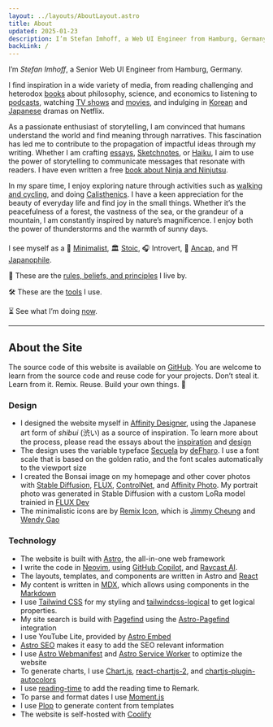 ```yaml
---
layout: ../layouts/AboutLayout.astro
title: About
updated: 2025-01-23
description: I’m Stefan Imhoff, a Web UI Engineer from Hamburg, Germany.
backLink: /
---
```



I’m _Stefan Imhoff_, a Senior Web UI Engineer from Hamburg, Germany.

I find inspiration in a wide variety of media, from reading challenging and heterodox [books](https://goodreads.com/kogakure) about philosophy, science, and economics to listening to [podcasts](https://raindrop.io/kogakure/podcasts-24118384), watching [TV shows](https://www.themoviedb.org/u/kogakure/favorites/tv) and [movies](https://www.themoviedb.org/u/kogakure/favorites), and indulging in [Korean](https://www.themoviedb.org/list/8216385-korea?view=grid) and [Japanese](https://www.themoviedb.org/list/106001-japan?view=grid) dramas on Netflix.

As a passionate enthusiast of storytelling, I am convinced that humans understand the world and find meaning through narratives. This fascination has led me to contribute to the propagation of impactful ideas through my writing. Whether I am crafting [essays](/journal/), [Sketchnotes](/sketchnotes/), or [Haiku](/haiku/), I aim to use the power of storytelling to communicate messages that resonate with readers. I have even written a free [book about Ninja and Ninjutsu](https://www.kogakure.de/en/).

In my spare time, I enjoy exploring nature through activities such as [walking and cycling](https://hamburg.stefanimhoff.de/), and doing [Calisthenics](/calisthenics/). I have a keen appreciation for the beauty of everyday life and find joy in the small things. Whether it’s the peacefulness of a forest, the vastness of the sea, or the grandeur of a mountain, I am constantly inspired by nature’s magnificence. I enjoy both the power of thunderstorms and the warmth of sunny days.

I see myself as a 🔲 [Minimalist](/tag/minimalism/), 🏛️ [Stoic](/interpretation-if/), 🎧 Introvert, 🏴 [Ancap](/libertarianism/), and ⛩️ [Japanophile](/tag/japan/).

🧭 These are the [rules, beliefs, and principles](/life-rules/) I live by.

🛠️ These are the [tools](/tools/) I use.

⏳ See what I’m doing [now](/now/).

---

## About the Site

The source code of this website is available on [GitHub](https://github.com/kogakure/website-astro-stefanimhoff.de). You are welcome to learn from the source code and reuse code for your projects. Don’t steal it. Learn from it. Remix. Reuse. Build your own things. 🤘

### Design

- I designed the website myself in [Affinity Designer](https://affinity.serif.com/designer/), using the Japanese art form of _shibui_ (<nobr>渋い</nobr>) as a source of inspiration. To learn more about the process, please read the essays about the [inspiration](/new-website-2020-inspiration/) and [design](/new-website-2020-design/)
- The design uses the variable typeface [Secuela](https://fontlibrary.org/en/font/secuela-variable) by [deFharo](https://github.com/defharo). I use a font scale that is based on the golden ratio, and the font scales automatically to the viewport size
- I created the Bonsai image on my homepage and other cover photos with [Stable Diffusion](https://stability.ai/), [FLUX](https://blackforestlabs.ai/), [ControlNet](https://github.com/lllyasviel/ControlNet), and [Affinity Photo](https://affinity.serif.com/photo/). My portrait photo was generated in Stable Diffusion with a custom LoRa model trainied in [FLUX Dev](https://replicate.com/ostris/flux-dev-lora-trainer/train)
- The minimalistic icons are by [Remix Icon](https://remixicon.com/), which is [Jimmy Cheung](https://github.com/xiaochunjimmy) and [Wendy Gao](https://github.com/wendygaoyuan)

### Technology

- The website is built with [Astro](https://astro.build/), the all-in-one web framework
- I write the code in [Neovim](https://neovim.io/), using [GitHub Copilot](https://github.com/features/copilot), and [Raycast AI](https://www.raycast.com/pro).
- The layouts, templates, and components are written in Astro and [React](https://react.dev/)
- My content is written in [MDX](https://mdxjs.com/), which allows using components in the [Markdown](https://daringfireball.net/projects/markdown/)
- I use [Tailwind CSS](https://tailwindcss.com/) for my styling and [tailwindcss-logical](https://stevecochrane.github.io/tailwindcss-logical/) to get logical properties.
- My site search is build with [Pagefind](https://pagefind.app/) using the [Astro-Pagefind](https://github.com/shishkin/astro-pagefind) integration
- I use YouTube Lite, provided by [Astro Embed](https://github.com/astro-community/astro-embed)
- [Astro SEO](https://github.com/jonasmerlin/astro-seo) makes it easy to add the SEO relevant information
- I use [Astro Webmanifest](https://github.com/alextim/astro-lib/tree/main/packages/astro-webmanifest) and [Astro Service Worker](https://github.com/tatethurston/astrojs-service-worker) to optimize the website
- To generate charts, I use [Chart.js](https://www.chartjs.org/), [react-chartjs-2](https://react-chartjs-2.js.org/), and [chartjs-plugin-autocolors](https://github.com/kurkle/chartjs-plugin-autocolors)
- I use [reading-time](https://github.com/ngryman/reading-time) to add the reading time to Remark.
- To parse and format dates I use [Moment.js](https://momentjs.com/)
- I use [Plop](https://plopjs.com/) to generate content from templates
- The website is self-hosted with [Coolify](https://coolify.io/)
